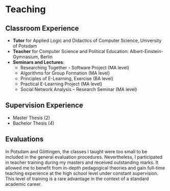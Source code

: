 # Teaching

## Classroom Experience
- **Tutor** for Applied Logic and Didactics of Computer Science, University of Potsdam
- **Teacher** for Computer Science and Political Education: Albert-Einstein-Gymnasium, Berlin
- **Seminars and Lectures**:
    - Researching Together - Software Project (MA level)
    - Algorithms for Group Formation (MA level)
    - Principles of E-Learning, Exercise (BA level)
    - Practical E-Learning Project (MA level)
    - Social Network Analysis – Research Seminar (MA level)

## Supervision Experience
- Master Thesis (2)
- Bachelor Thesis (4)

## Evaluations

In Potsdam and Göttingen, the classes I taught were too small to be included in the general evaluation procedures. Nevertheless, I participated in teacher training during my masters and received outstanding marks. It allowed me to benefit from in-depth pedagogical theories and gain full-time teaching experience at the high school level under constant supervision. This level of training is a rare advantage in the context of a standard academic career.

